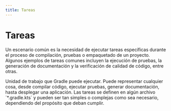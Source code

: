 ```yaml
---
title: Tareas
---
```


<ReadingTime/>

# Tareas

Un escenario común es la necesidad de ejecutar tareas específicas durante el proceso de compilación, pruebas o
empaquetado de un proyecto. Algunos ejemplos de tareas comunes incluyen la ejecución de pruebas, la generación de
documentación y la verificación de calidad de código, entre otras.

<Definition title="Tareas">
    Unidad de trabajo que Gradle puede ejecutar. Puede representar cualquier cosa, desde compilar código, ejecutar
    pruebas, generar documentación, hasta desplegar una aplicación. Las tareas se definen en algún archivo
    `*.gradle.kts` y pueden ser tan simples o complejas como sea necesario, dependiendo del propósito que deban
    cumplir.
</Definition>
